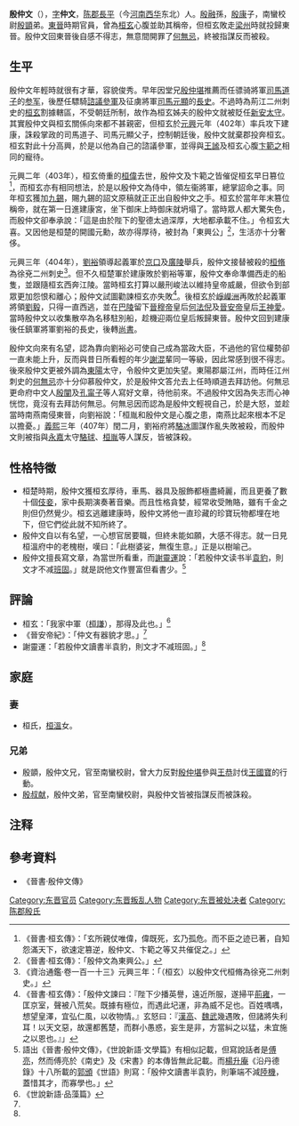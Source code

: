'''殷仲文'''（{{bd|4世紀||407年|3月3日<ref name="die">《晉書》卷10：（義熙）三年春二月己酉，車騎將軍劉裕來朝。誅東陽太守殷仲文、南蠻校尉殷叔文、晉陵太守殷道叔、永嘉太守駱球。</ref>}}），[[表字|字]]'''仲文'''，[[陈郡|陈郡]][[長平|長平]]（今[[河南|河南]][[西华县|西华]]东北）人。[[殷融|殷融]]孫，[[殷康|殷康]]子，南蠻校尉[[殷顗|殷顗]]弟。[[東晉|東晉]]時期官員，曾為[[桓玄|桓玄]]心腹並助其稱帝，但桓玄敗走[[梁州|梁州]]時就投歸東晉。殷仲文回東晉後自感不得志，無意間開罪了[[何無忌|何無忌]]，終被指謀反而被殺。

== 生平 ==
殷仲文年輕時就很有才華，容貌俊秀。早年因堂兄[[殷仲堪|殷仲堪]]推薦而任骠骑將軍[[司馬道子|司馬道子]]的[[参军|参军]]，後歷任驃騎[[諮議參軍|諮議參軍]]及征虜將軍[[司馬元顯|司馬元顯]]的[[長史|長史]]。不過時為荊江二州刺史的[[桓玄|桓玄]]割據轄區，不受朝廷所制，故作為桓玄姊夫的殷仲文就被貶任[[新安郡|新安]][[太守|太守]]。其實殷仲文與桓玄關係向來都不甚親密，但桓玄於[[元興_(東晉)|元興]]元年（402年）率兵攻下建康，誅殺掌政的司馬道子、司馬元顯父子，控制朝廷後，殷仲文就棄郡投奔桓玄。桓玄對此十分高興，於是以他為自己的諮議參軍，並得與[[王謐|王謐]]及桓玄心腹[[卞範之|卞範之]]相同的寵待。

元興二年（403年），桓玄倚重的[[桓偉|桓偉]]去世，殷仲文及卞範之皆催促桓玄早日篡位<ref>《晉書·桓玄傳》：「玄所親仗唯偉，偉既死，玄乃孤危。而不臣之迹已著，自知怨滿天下，欲速定篡逆，殷仲文、卞範之等又共催促之。」</ref>，而桓玄亦有相同想法，於是以殷仲文為侍中，領左衞將軍，總掌詔命之事。同年桓玄獲加[[九錫|九錫]]，賜九錫的詔文原稿就正正出自殷仲文之手。桓玄於當年年末篡位稱帝，就在第一日進建康宮，坐下御床上時御床就坍塌了。當時眾人都大驚失色，而殷仲文卻奉承說：「這是由於陛下的聖德太過深厚，大地都承載不住。」令桓玄大喜。又因他是桓楚的開國元勳，故亦得厚待，被封為「東興公」<ref>《晉書·桓玄傳》：「殷仲文為東興公。」</ref>，生活亦十分奢侈。

元興三年（404年），[[劉裕|劉裕]]領導起義軍於[[京口|京口]]及[[廣陵|廣陵]]舉兵，殷仲文接替被殺的[[桓脩|桓脩]]為徐兗二州刺史<ref>《資治通鑑·卷一百一十三》元興三年：「（桓玄）以殷仲文代桓脩為徐兗二州刺史。」</ref>。但不久桓楚軍於建康敗於劉裕等軍，殷仲文奉命準備西走的船隻，並跟隨桓玄西奔江陵。當時桓玄打算以嚴刑峻法以維持皇帝威嚴，但欲令到部眾更加怨恨和離心；殷仲文試圖勸諫桓玄亦失敗<ref>《晉書·桓玄傳》：「殷仲文諫曰：『陛下少播英譽，遠近所服，遂掃平[[殷仲堪|荊]][[楊佺期|雍]]，一匡京室，聲被八荒矣。既據有極位，而遇此圮運，非為威不足也。百姓喁喁，想望皇澤，宜弘仁風，以收物情。』玄怒曰：『[[劉邦|漢高]]、[[曹操|魏武]]幾遇敗，但諸將失利耳！以天文惡，故還都舊楚，而群小愚惑，妄生是非，方當糾之以猛，未宜施之以恩也。』」</ref>。後桓玄於[[崢嶸洲|崢嶸洲]]再敗於起義軍將領[[劉毅_(東晉)|劉毅]]，只得一直西逃，並在[[巴陵|巴陵]]留下[[晉穆帝|晉穆帝]]皇后[[何法倪|何法倪]]及[[晉安帝|晉安帝]]皇后[[王神愛|王神愛]]。當時殷仲文以收集散卒為名移駐別船，趁機迎兩位皇后叛歸東晉。殷仲文回到建康後任鎮軍將軍劉裕的長史，後轉[[尚書|尚書]]。

殷仲文向來有名望，認為靠向劉裕必可使自己成為當政大臣，不過他的官位權勢卻一直未能上升，反而與昔日所看輕的年少[[謝混|謝混]]輩同一等級，因此常感到很不得志。後來殷仲文更被外調為[[東陽郡_(六朝)|東陽]]太守，令殷仲文更加失望。東陽郡屬江州，而時任江州刺史的[[何無忌|何無忌]]亦十分仰慕殷仲文，於是殷仲文答允去上任時順道去拜訪他。何無忌更命府中文人[[殷闡|殷闡]]及[[孔甯子|孔甯子]]等人寫好文章，待他前來。不過殷仲文因為失志而心神恍惚，竟沒有去拜訪何無忌。何無忌因而認為是殷仲文輕視自己，於是大怒，並趁當時南燕南侵東晉，向劉裕說：「桓胤和殷仲文是心腹之患，南燕比起來根本不足以擔憂。」[[義熙_(東晉)|義熙]]三年（407年）閏二月，劉裕府將[[駱冰|駱冰]]圖謀作亂失敗被殺，而殷仲文則被指與[[永嘉郡|永嘉]]太守[[駱球|駱球]]、[[桓胤|桓胤]]等人謀反，皆被誅殺。

== 性格特徵 ==
*桓楚時期，殷仲文獲桓玄厚待，車馬、器具及服飾都極盡綺麗，而且更養了數十個[[伎妾|伎妾]]，家中長期演奏著音樂。而且性格貪婪，經常收受賄賂，雖有千金之則但仍然覺少。桓玄逃離建康時，殷仲文將他一直珍藏的珍寶玩物都埋在地下，但它們從此就不知所終了。
*殷仲文自以有名望，一心想官居要職，但終未能如願，大感不得志。就一日見桓溫府中的老槐樹，嘆曰：「此樹婆娑，無復生意。」正是以樹喻己。
*殷仲文擅長寫文章，為當世所看重，而[[謝靈運|謝靈運]]說：「若殷仲文读书半[[袁豹|袁豹]]，則文才不减[[班固|班固]]。」就是説他文作豐富但看書少。<ref name=a>語出《晉書·殷仲文傳》，《世說新語·文學篇》有相似記載，但寫說話者是[[傅亮|傅亮]]，然而傅亮於《南史》及《宋書》的本傳皆無此記載。而[[楊升庵|楊升庵]]《沿丹德錄》十八所載的[[郭頒|郭頒]]《世語》則寫：「殷仲文讀書半袁豹，則筆端不減[[陸士衡|陸機]]，蓋惜其才，而寡學也。」</ref>

== 評論 ==
*桓玄：「我家中軍（[[桓謙|桓謙]]），那得及此也。」<ref name=b>《世說新語·品藻篇》</ref>
*《晉安帝紀》：「仲文有器貌才思。」<ref name=b/>
*謝靈運：「若殷仲文讀書半袁豹，則文才不减班固。」<ref name=a/>

== 家庭 ==
=== 妻 ===
*桓氏，[[桓溫|桓溫]]女。
=== 兄弟 ===
*殷顗，殷仲文兄，官至南蠻校尉，曾大力反對[[殷仲堪|殷仲堪]]參與[[王恭_(東晉)|王恭]]討伐[[王國寶|王國寶]]的行動。
*[[殷叔献|殷叔献]]，殷仲文弟，官至南蠻校尉，與殷仲文皆被指謀反而被誅殺。

== 注释 ==

{{Reflist|25em}}

== 參考資料 ==
*《晉書·殷仲文傳》

[[Category:东晋官员|Category:东晋官员]]
[[Category:东晋叛乱人物|Category:东晋叛乱人物]]
[[Category:东晋被处决者|Category:东晋被处决者]]
[[Category:陈郡殷氏|Category:陈郡殷氏]]
